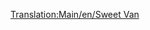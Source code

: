 [[Translation:Main/en/Sweet Van]]{{en/-}}
{{Template:Wagons/Nl
|Naam=Snoepwagon
|Afbeelding=[[File:en/Sweetvan.png]]
|NormaalKosten=£1,060 ($2,120)
|NormaalGewicht=21 / 28 t
|NormaalCapaciteit=25 zakken snoep
|MonoKosten="
|MonoGewicht=21 / 30 t
|MonoCapaciteit=30 zakken snoep
|MagKosten="
|MagGewicht=21 / 31 t
|MagCapaciteit=32 zakken snoep
|Omschrijving=Er is nog geen omschrijving toegevoegd.
}}